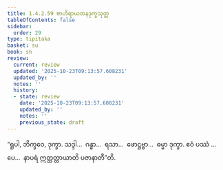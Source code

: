 ```yaml
---
title: 1.4.2.59 ဗာဟိရာယတနဒုက္ခသုတ္တ
tableOfContents: false
sidebar:
  order: 29
type: tipitaka
basket: su
book: sn
review:
  current: review
  updated: '2025-10-23T09:13:57.608231'
  updated_by: ''
  notes: ''
  history:
  - state: review
    date: '2025-10-23T09:13:57.608231'
    updated_by: ''
    notes: ''
    previous_state: draft
---
```



<ReviewStatus review={frontmatter.review} showDetails={true} />

<HypothesisAnnotation frontmatter={frontmatter} />

<DynamicBreadcrumb />

<Division number="226" book="sn" e="ch" v="18" p="312">

<Paragraph number="918" book="sn">
“ရူပါ, ဘိက္ခဝေ, ဒုက္ခာ. သဒ္ဒါ…  ဂန္ဓာ…  ရသာ…  ဖောဋ္ဌဗ္ဗာ…  ဓမ္မာ ဒုက္ခာ. ဧဝံ ပဿံ …ပေ…  နာပရံ ဣတ္ထတ္တာယာတိ ပဇာနာတီ”တိ.
</Paragraph>
</Division>